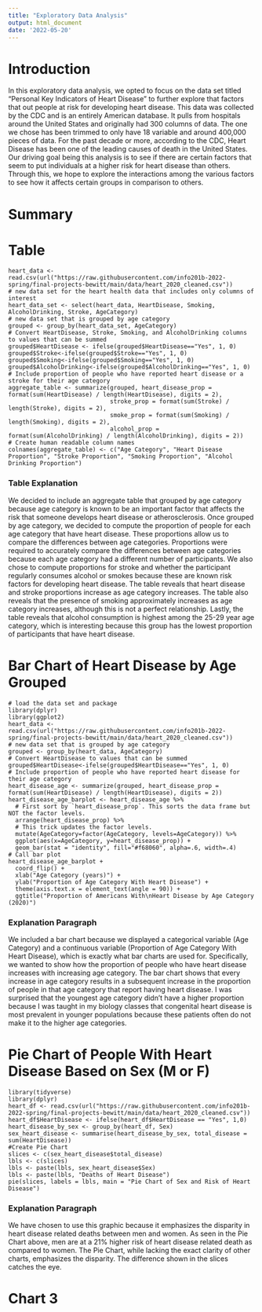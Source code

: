 ```yaml
---
title: "Exploratory Data Analysis"
output: html_document
date: '2022-05-20'
---
```

# Introduction
In this exploratory data analysis, we opted to focus on the data set titled "Personal Key Indicators of Heart Disease" to further 
explore that factors that out people at risk for developing heart disease. This data was collected by the CDC and is an entirely American database. It pulls from hospitals around the United States and originally had 300 columns of data. The one we chose has been trimmed to only have 18 variable and around 400,000 pieces of data. For the past decade or more, according to the CDC, Heart Disease has been one of the leading causes of death in the United States. Our driving goal being this analysis is to see if there are certain factors that seem to put individuals at a higher risk for heart disease than others. Through this, we hope to explore the interactions among the various factors to see how it affects certain groups in comparison to others. 

# Summary

# Table
```table
heart_data <- read.csv(url("https://raw.githubusercontent.com/info201b-2022-spring/final-projects-bewitt/main/data/heart_2020_cleaned.csv"))
# new data set for the heart health data that includes only columns of interest
heart_data_set <- select(heart_data, HeartDisease, Smoking, AlcoholDrinking, Stroke, AgeCategory)
# new data set that is grouped by age category
grouped <- group_by(heart_data_set, AgeCategory)
# Convert HeartDisease, Stroke, Smoking, and AlcoholDrinking columns to values that can be summed
grouped$HeartDisease <- ifelse(grouped$HeartDisease=="Yes", 1, 0)
grouped$Stroke<-ifelse(grouped$Stroke=="Yes", 1, 0)
grouped$Smoking<-ifelse(grouped$Smoking=="Yes", 1, 0)
grouped$AlcoholDrinking<-ifelse(grouped$AlcoholDrinking=="Yes", 1, 0)
# Include proportion of people who have reported heart disease or a stroke for their age category
aggregate_table <- summarize(grouped, heart_disease_prop = format(sum(HeartDisease) / length(HeartDisease), digits = 2),
                             stroke_prop = format(sum(Stroke) / length(Stroke), digits = 2),
                             smoke_prop = format(sum(Smoking) / length(Smoking), digits = 2),
                             alcohol_prop = format(sum(AlcoholDrinking) / length(AlcoholDrinking), digits = 2))
# Create human readable column names
colnames(aggregate_table) <- c("Age Category", "Heart Disease Proportion", "Stroke Proportion", "Smoking Proportion", "Alcohol Drinking Proportion")
```
### Table Explanation
We decided to include an aggregate table that grouped by age category because age category is known to be an important factor that affects the risk that someone develops heart disease or atherosclerosis. Once grouped by age category, we decided to compute the proportion of people for each age category that have heart disease. These proportions allow us to compare the differences between age categories. Proportions were required to accurately compare the differences between age categories because each age category had a different number of participants. We also chose to compute proportions for stroke and whether the participant regularly consumes alcohol or smokes because these are known risk factors for developing heart disease. The table reveals that heart disease and stroke proportions increase as age category increases. The table also reveals that the presence of smoking approximately increases as age category increases, although this is not a perfect relationship. Lastly, the table reveals that alcohol consumption is highest among the 25-29 year age category, which is interesting because this group has the lowest proportion of participants that have heart disease.

# Bar Chart of Heart Disease by Age Grouped
```bar
# load the data set and package
library(dplyr)
library(ggplot2)
heart_data <- read.csv(url("https://raw.githubusercontent.com/info201b-2022-spring/final-projects-bewitt/main/data/heart_2020_cleaned.csv"))
# new data set that is grouped by age category
grouped <- group_by(heart_data, AgeCategory)
# Convert HeartDisease to values that can be summed
grouped$HeartDisease<-ifelse(grouped$HeartDisease=="Yes", 1, 0)
# Include proportion of people who have reported heart disease for their age category
heart_disease_age <- summarize(grouped, heart_disease_prop = format(sum(HeartDisease) / length(HeartDisease), digits = 2))
heart_disease_age_barplot <- heart_disease_age %>%
  # First sort by `heart_disease_prop`. This sorts the data frame but NOT the factor levels.
  arrange(heart_disease_prop) %>%
  # This trick updates the factor levels.
  mutate(AgeCategory=factor(AgeCategory, levels=AgeCategory)) %>%
  ggplot(aes(x=AgeCategory, y=heart_disease_prop)) +
  geom_bar(stat = "identity", fill="#f68060", alpha=.6, width=.4)
# Call bar plot
heart_disease_age_barplot +
  coord_flip() +
  xlab("Age Category (years)") +
  ylab("Proportion of Age Category With Heart Disease") +
  theme(axis.text.x = element_text(angle = 90)) +
  ggtitle("Proportion of Americans With\nHeart Disease by Age Category (2020)")
```
### Explanation Paragraph
We included a bar chart because we displayed a categorical variable (Age Category) and a continuous variable (Proportion of Age Category With Heart Disease), which is exactly what bar charts are used for. Specifically, we wanted to show how the proportion of people who have heart disease increases with increasing age category. The bar chart shows that every increase in age category results in a subsequent increase in the proportion of people in that age category that report having heart disease. I was surprised that the youngest age category didn't have a higher proportion because I was taught in my biology classes that congenital heart disease is most prevalent in younger populations because these patients often do not make it to the higher age categories. 

# Pie Chart of People With Heart Disease Based on Sex (M or F)
```pie
library(tidyverse)
library(dplyr)
heart_df <- read.csv(url("https://raw.githubusercontent.com/info201b-2022-spring/final-projects-bewitt/main/data/heart_2020_cleaned.csv"))
heart_df$HeartDisease <- ifelse(heart_df$HeartDisease == "Yes", 1,0)
heart_disease_by_sex <- group_by(heart_df, Sex)
sex_heart_disease <- summarise(heart_disease_by_sex, total_disease = sum(HeartDisease))
#Create Pie Chart
slices <- c(sex_heart_disease$total_disease)
lbls <- c(slices)
lbls <- paste(lbls, sex_heart_disease$Sex)
lbls <- paste(lbls, "Deaths of Heart Disease")
pie(slices, labels = lbls, main = "Pie Chart of Sex and Risk of Heart Disease")
```
### Explanation Paragraph
We have chosen to use this graphic because it emphasizes the disparity in heart disease related deaths between men and women.  As seen in the Pie Chart above, men are at a 21% higher risk of heart disease related death as compared to women.  The Pie Chart, while lacking the exact clarity of other charts, emphasizes the disparity.  The difference shown in the slices catches the eye.  

# Chart 3



